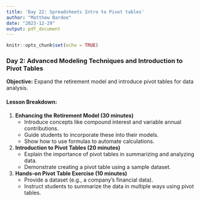 ```yaml
---
title: 'Day 22: Spreadsheets Intro to Pivot tables'
author: "Matthew Bardoe"
date: "2023-12-29"
output: pdf_document
---
```


```r
knitr::opts_chunk$set(echo = TRUE)
```

### Day 2: Advanced Modeling Techniques and Introduction to Pivot Tables

**Objective:** Expand the retirement model and introduce pivot tables for data analysis.

#### Lesson Breakdown:

1. **Enhancing the Retirement Model (30 minutes)**
   - Introduce concepts like compound interest and variable annual contributions.
   - Guide students to incorporate these into their models.
   - Show how to use formulas to automate calculations.

2. **Introduction to Pivot Tables (20 minutes)**
   - Explain the importance of pivot tables in summarizing and analyzing data.
   - Demonstrate creating a pivot table using a sample dataset.

3. **Hands-on Pivot Table Exercise (10 minutes)**
   - Provide a dataset (e.g., a company's financial data).
   - Instruct students to summarize the data in multiple ways using pivot tables.


